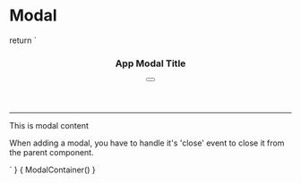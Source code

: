 
<Meta title="Patterns/Modal" />

# Modal

  return `<div>
<div class="overlay app-modal">
  <div class="modal relative" aria-modal="true" role="dialog">
    <header
      class="modal-header padding-top-bigger padding-left-bigger padding-right-normal padding-bottom-small"
    >
      <h3>App Modal Title</h3>
      <button
      type="button"
      class="close-button has-color-gray is-size-6 is-size-4-touch"
      :aria-label="$t('browse-page.aria.close')"
      >
        <span class="icon has-color-gray is-size-4 is-size-6-touch">
        <svg viewBox="0 0 30 30" xmlns="http://www.w3.org/2000/svg"><path d="M18.9094 15L24.7729 9.13652C25.4924 8.41699 25.4924 7.25039 24.7729 6.53027L23.4697 5.22715C22.7502 4.50762 21.5836 4.50762 20.8635 5.22715L15 11.0906L9.13652 5.22715C8.41699 4.50762 7.25039 4.50762 6.53027 5.22715L5.22715 6.53027C4.50762 7.2498 4.50762 8.41641 5.22715 9.13652L11.0906 15L5.22715 20.8635C4.50762 21.583 4.50762 22.7496 5.22715 23.4697L6.53027 24.7729C7.2498 25.4924 8.41699 25.4924 9.13652 24.7729L15 18.9094L20.8635 24.7729C21.583 25.4924 22.7502 25.4924 23.4697 24.7729L24.7729 23.4697C25.4924 22.7502 25.4924 21.5836 24.7729 20.8635L18.9094 15Z" fill="currentColor"/></svg>
        </span>
      </button>
    </header>
    <div class="meta-card">
      <hr class="margin-bottom-bigger">
      <div class="modal-content padding-left-bigger padding-right-bigger padding-bottom-bigger">
        <p>This is modal content </p>
        <p>When adding a modal, you have to handle it's 'close' event to close it from the parent component.</p>
      </div>
    </div>
  </div>
</div>`
}


<Canvas mdxSource={ModalContainer()}>
  <Story name="Modal" height="300px">{
    ModalContainer()
  }</Story>
</Canvas>
